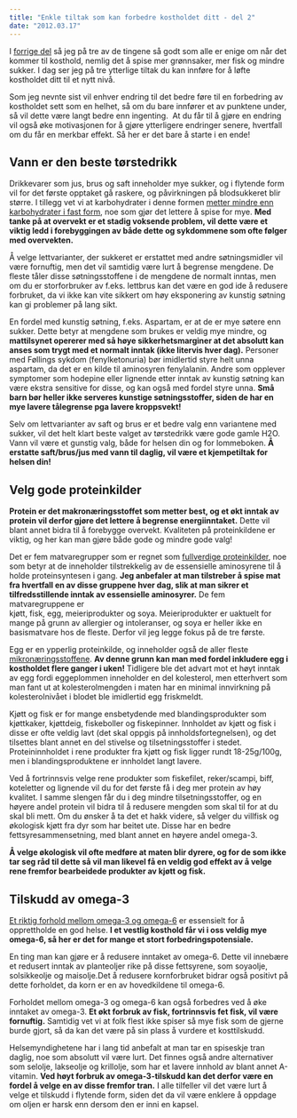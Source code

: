 ```yaml
---
title: "Enkle tiltak som kan forbedre kostholdet ditt - del 2"
date: "2012.03.17"
---
```


I [forrige del](kosthold-tiltak-1.qmd "3 enkle tiltak som kan forbedre kostholdet ditt") så jeg på tre av de tingene så godt som alle er enige om når det kommer til kosthold, nemlig det å spise mer grønnsaker, mer fisk og mindre sukker. I dag ser jeg på tre ytterlige tiltak du kan innføre for å løfte kostholdet ditt til et nytt nivå.

Som jeg nevnte sist vil enhver endring til det bedre føre til en forbedring av kostholdet sett som en helhet, så om du bare innfører et av punktene under, så vil dette være langt bedre enn ingenting.  At du får til å gjøre en endring vil også øke motivasjonen for å gjøre ytterligere endringer senere, hvertfall om du får en merkbar effekt. Så her er det bare å starte i en ende!

## Vann er den beste tørstedrikk

Drikkevarer som jus, brus og saft inneholder mye sukker, og i flytende form vil for det første opptaket gå raskere, og påvirkningen på blodsukkeret blir større. I tillegg vet vi at karbohydrater i denne formen [metter mindre enn karbohydrater i fast form](brokenlink/bor-du-begrense-inntaket-av-flytende-karbohydrater/ "Bør du begrense inntaket av flytende karbohydrater?"), noe som gjør det lettere å spise for mye. **Med tanke på at overvekt er et stadig voksende problem, vil dette være et viktig ledd i forebyggingen av både dette og sykdommene som ofte følger med overvekten.**

Å velge lettvarianter, der sukkeret er erstattet med andre søtningsmidler vil være fornuftig, men det vil samtidig være lurt å begrense mengdene. De fleste tåler disse søtningsstoffene i de mengdene de normalt inntas, men om du er storforbruker av f.eks. lettbrus kan det være en god ide å redusere forbruket, da vi ikke kan vite sikkert om høy eksponering av kunstig søtning kan gi problemer på lang sikt.

En fordel med kunstig søtning, f.eks. Aspartam, er at de er mye søtere enn sukker. Dette betyr at mengdene som brukes er veldig mye mindre, og **mattilsynet opererer med så høye sikkerhetsmarginer at det absolutt kan anses som trygt med et normalt inntak (ikke litervis hver dag).** Personer med Føllings sykdom (fenylketonuria) bør imidlertid styre helt unna aspartam, da det er en kilde til aminosyren fenylalanin. Andre som opplever symptomer som hodepine eller lignende etter inntak av kunstig søtning kan være ekstra sensitive for disse, og kan også med fordel styre unna. **Små barn bør heller ikke serveres kunstige søtningsstoffer, siden de har en mye lavere tålegrense pga lavere kroppsvekt!**

Selv om lettvarianter av saft og brus er et bedre valg enn variantene med sukker, vil det helt klart beste valget av tørstedrikk være gode gamle H2O. Vann vil være et gunstig valg, både for helsen din og for lommeboken. **Å erstatte saft/brus/jus med vann til daglig, vil være et kjempetiltak for helsen din!**

## Velg gode proteinkilder

**Protein er det makronæringsstoffet som metter best, og et økt inntak av protein vil derfor gjøre det lettere å begrense energiinntaket.** Dette vil blant annet bidra til å forebygge overvekt. Kvaliteten på proteinkildene er viktig, og her kan man gjøre både gode og mindre gode valg!

Det er fem matvaregrupper som er regnet som [fullverdige proteinkilder](brokenlink/protein/ "Protein"), noe som betyr at de inneholder tilstrekkelig av de essensielle aminosyrene til å holde proteinsyntesen i gang. **Jeg anbefaler at man tilstreber å spise mat fra hvertfall en av disse gruppene hver dag, slik at man sikrer et tilfredsstillende inntak av essensielle aminosyrer.** De fem matvaregruppene er\
kjøtt, fisk, egg, meieriprodukter og soya. Meieriprodukter er uaktuelt for mange på grunn av allergier og intoleranser, og soya er heller ikke en basismatvare hos de fleste. Derfor vil jeg legge fokus på de tre første.

Egg er en ypperlig proteinkilde, og inneholder også de aller fleste [mikronæringsstoffene](brokenlink/naeringsstoffene/ "Artikkelserie om Næringsstoffene"). **Av denne grunn kan man med fordel inkludere egg i kostholdet flere ganger i uken!** Tidligere ble det advart mot et høyt inntak av egg fordi eggeplommen inneholder en del kolesterol, men etterhvert som man fant ut at kolesterolmengden i maten har en minimal innvirkning på kolesterolnivået i blodet ble imidlertid egg friskmeldt.

Kjøtt og fisk er for mange ensbetydende med blandingsprodukter som kjøttkaker, kjøttdeig, fiskeboller og fiskepinner. Innholdet av kjøtt og fisk i disse er ofte veldig lavt (det skal oppgis på innholdsfortegnelsen), og det tilsettes blant annet en del stivelse og tilsetningsstoffer i stedet. Proteininnholdet i rene produkter fra kjøtt og fisk ligger rundt 18-25g/100g, men i blandingsproduktene er innholdet langt lavere.

Ved å fortrinnsvis velge rene produkter som fiskefilet, reker/scampi, biff, koteletter og lignende vil du for det første få i deg mer protein av høy kvalitet. I samme slengen får du i deg mindre tilsetningsstoffer, og en høyere andel protein vil bidra til å redusere mengden som skal til for at du skal bli mett. Om du ønsker å ta det et hakk videre, så velger du villfisk og økologisk kjøtt fra dyr som har beitet ute. Disse har en bedre fettsyresammensetning, med blant annet en høyere andel omega-3.

**Å velge økologisk vil ofte medføre at maten blir dyrere, og for de som ikke tar seg råd til dette så vil man likevel få en veldig god effekt av å velge rene fremfor bearbeidede produkter av kjøtt og fisk.**

## Tilskudd av omega-3

[Et riktig forhold mellom omega-3 og omega-6](brokenlink/omega-3-og-omega-6-i-kostholdet/ "Omega-3 og Omega-6 i kostholdet") er essensielt for å opprettholde en god helse. **I et vestlig kosthold får vi i oss veldig mye omega-6, så her er det for mange et stort forbedringspotensiale.**

En ting man kan gjøre er å redusere inntaket av omega-6. Dette vil innebære et redusert inntak av planteoljer rike på disse fettsyrene, som soyaolje, solsikkeolje og maisolje.Det å redusere kornforbruket bidrar også positivt på dette forholdet, da korn er en av hovedkildene til omega-6.

Forholdet mellom omega-3 og omega-6 kan også forbedres ved å øke inntaket av omega-3. **Et økt forbruk av fisk, fortrinnsvis fet fisk, vil være fornuftig.** Samtidig vet vi at folk flest ikke spiser så mye fisk som de gjerne burde gjort, så da kan det være på sin plass å vurdere et kosttilskudd.

Helsemyndighetene har i lang tid anbefalt at man tar en spiseskje tran daglig, noe som absolutt vil være lurt. Det finnes også andre alternativer som selolje, lakseolje og krillolje, som har et lavere innhold av blant annet A-vitamin. **Ved høyt forbruk av omega-3-tilskudd kan det derfor være en fordel å velge en av disse fremfor tran.** I alle tilfeller vil det være lurt å velge et tilskudd i flytende form, siden det da vil være enklere å oppdage om oljen er harsk enn dersom den er inni en kapsel.
